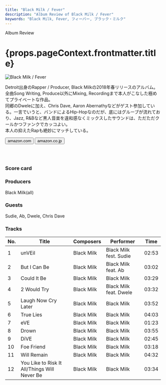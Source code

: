 ```yaml
---
title: "Black Milk / Fever"
description: "Album Review of Black Milk / Fever"
keywords: "Black Milk, Fever, フィーバー, ブラック・ミルク"
---
```





<p className="largeP">Album Review</p>
<h1 className="h1--no--margin">{props.pageContext.frontmatter.title}</h1>

<Row  className="image-card-group">
	<Column colMd={"3"} colLg={"4"} noGutterMdLeft="">
       <ImageCard>

![Black Milk / Fever](../../images/cd/blackmilk1L.jpg)

</ImageCard>
	</Column>
	<Column colMd={"4"} colLg={"8"} noGutterMdLeft="">
	<p>
	Detroit出身のRapper / Producer, Black Milkの2018年春リリースのアルバム。全曲Song Writing, Produce以外にMixing, Recordingまで本人がこなした極めてプライべートな作品。
	<br/>同郷のDweleに加え、Chris Dave, Aaron Abernathyなどがゲスト参加している。一言でいうと、バンドによるHip-Hopなのだが、底にはグルーブが流れており、Jazz, R&Bなど黒人音楽を違和感なくミックスしたサウンドは、ただただクールかつファンクでカッコよい。
	<br/>本人の抑えたRapも絶妙にマッチしている。
	</p>
	<div>
	  <Button className="button-right-mergin"  href="https://amzn.to/2DqYm83" kind="primary" size="small" renderIcon={ArrowUpRight24}>
      amazon.com
    </Button>
    <Button className="button-right-mergin"  href="https://amzn.to/326XqQi" kind="secondary" size="small" renderIcon={ArrowUpRight24}>
      amazon.co.jp
    </Button>
	</div>
	<a href="https://geo.music.apple.com/us/album/fever/1421559516?mt=1&app=music&ls=1&at=11lcug" style="display:inline-block;overflow:hidden;background:url(https://linkmaker.itunes.apple.com/ja-jp/lockup.svg?releaseDate=2018-02-23T00:00:00Z&kind=album&bubble=apple_music&style=mono-black) no-repeat;width:180px;height:45px;"></a>
	</Column>
</Row>
<Row >
	<Column colMd={"4"} colLg={"4"} noGutterMdLeft="">
<div>
  <h3>Score card</h3>
	<SliderJS1 value="2" />
  <SliderJS2 value="1" />
	<SliderJS3 value="1" />
  <SliderJS4 value="9" />
</div>
</Column>
<Column colMd={"4"} colLg={"8"} noGutterMdLeft="">
<div>
<h3>Producers</h3>
<p>
	Black Milk(all)
</p>
<h3>Guests</h3>
<p>
	Sudie, Ab, Dwele, Chris Dave
</p>
</div>
</Column>
</Row>

<h3>Tracks</h3>

| No. | Title                                        | Composers  | Performer              | Time  |
| --- | -------------------------------------------- | ---------- | ---------------------- | ----- |
| 1   | unVEil                                       | Black Milk | Black Milk fest. Sudie | 02:53 |
| 2   | But I Can Be                                 | Black Milk | Black Milk feat. Ab    | 03:02 |
| 3   | Could It Be                                  | Black Milk | Black Milk             | 03:29 |
| 4   | 2 Would Try                                  | Black Milk | Black Milk feat. Dwele | 03:32 |
| 5   | Laugh Now Cry Later                          | Black Milk | Black Milk             | 03:52 |
| 6   | True Lies                                    | Black Milk | Black Milk             | 04:03 |
| 7   | eVE                                          | Black Milk | Black Milk             | 01:23 |
| 8   | Drown                                        | Black Milk | Black Milk             | 03:55 |
| 9   | DiVE                                         | Black Milk | Black Milk             | 02:45 |
| 10  | Foe Friend                                   | Black Milk | Black Milk             | 03:18 |
| 11  | Will Remain                                  | Black Milk | Black Milk             | 04:32 |
| 12  | You Like to Risk It All/Things Will Never Be | Black Milk | Black Milk             | 03:34 |
